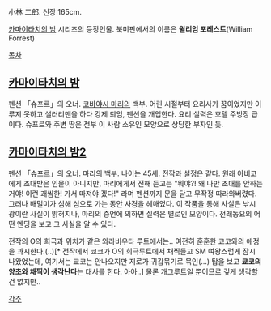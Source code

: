 小林 二郎. 신장 165cm.

[[카마이타치의 밤]] 시리즈의 등장인물.
북미판에서의 이름은 '''윌리엄 포레스트'''(William Forrest)

[[목차]]

== [[카마이타치의 밤]] ==
펜션 「슈프르」의 오너. [[코바야시 마리]]의 백부. 
어린 시절부터 요리사가 꿈이었지만 이루지 못하고 샐러리맨을 하다 강제 퇴임, 펜션을 개업한다. 요리 실력은 호텔 주방장 급이다. 슈프르와 주변 땅은 전부 이 사람 소유인 모양으로 상당한 부자인 듯.
== [[카마이타치의 밤2]] ==
펜션 「슈프르」의 오너. 마리의 백부. 나이는 45세.
전작과 설정은 같다. 원래 아비코에게 초대받은 인물이 아니지만, 마리에게서 전해 듣고는 "뭐야?! 왜 나만 초대를 안하는 거야! 이런 괘씸한! 가서 따져야 겠다!" 라며 펜션까지 문을 닫고 무작정 따라와버렸다. 그러나 배멀미가 심해 섬으로 가는 동안 사경을 헤매었다. 이 작품을 통해 사실은 낚시 광이란 사실이 밝혀지나, 마리의 증언에 의하면 실력은 별로인 모양이다. 전래동요의 어떤 엔딩을 보고 그 사실을 알 수 있다.

전작의 O의 희극과 위치가 같은 와라비우타 루트에서는.. 여전히 훈훈한 쿄코와의 애정을 과시한다.(..)[* 전작에서 쿄코가 O의 희극루트에서 채찍들고 SM 여왕스럽게 잠시 나왔었는데, 여기서는 쿄코는 안나오지만 지로가 귀갑묶기로 묶인(...) 탑을 보고 '''쿄코의 양초와 채찍이 생각난다'''는 대사를 한다. 아아..] 물론 개그루트일 뿐이므로 깊게 생각할건 없지만..

[[각주]]
